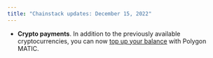 ```yaml
---
title: "Chainstack updates: December 15, 2022"
---
```

- **Crypto payments**. In addition to the previously available cryptocurrencies, you can now [top up your balance](/docs/manage-your-billing) with Polygon MATIC.
